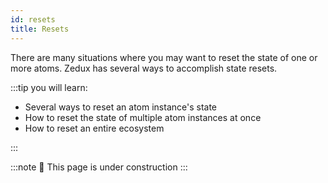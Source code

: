 ```yaml
---
id: resets
title: Resets
---
```


There are many situations where you may want to reset the state of one or more atoms. Zedux has several ways to accomplish state resets.

:::tip you will learn:

- Several ways to reset an atom instance's state
- How to reset the state of multiple atom instances at once
- How to reset an entire ecosystem

:::

:::note
🚧 This page is under construction
:::
